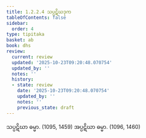 ```yaml
---
title: 1.2.2.4 သပ္ပဋိဃဒုက
tableOfContents: false
sidebar:
  order: 4
type: tipitaka
basket: ab
book: dhs
review:
  current: review
  updated: '2025-10-23T09:20:48.070754'
  updated_by: ''
  notes: ''
  history:
  - state: review
    date: '2025-10-23T09:20:48.070754'
    updated_by: ''
    notes: ''
    previous_state: draft
---
```



<ReviewStatus review={frontmatter.review} showDetails={true} />

<HypothesisAnnotation frontmatter={frontmatter} />

<DynamicBreadcrumb />

<Division number="32" book="dhs" e="ch" v="29" p="7">

<Paragraph number="88" book="dhs">
သပ္ပဋိဃာ ဓမ္မာ. (<Emphasis>1095, 1459</Emphasis>)
</Paragraph>

<Paragraph number="89" book="dhs">
အပ္ပဋိဃာ ဓမ္မာ. (<Emphasis>1096, 1460</Emphasis>)
</Paragraph>
</Division>